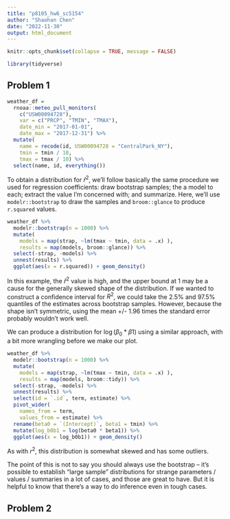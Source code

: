 ```yaml
---
title: "p8105_hw6_sc5154"
author: "Shaohan Chen"
date: "2022-11-30"
output: html_document
---
```



```r
knitr::opts_chunk$set(collapse = TRUE, message = FALSE)
```

```r
library(tidyverse)
```


## Problem 1
```r
weather_df = 
  rnoaa::meteo_pull_monitors(
    c("USW00094728"),
    var = c("PRCP", "TMIN", "TMAX"), 
    date_min = "2017-01-01",
    date_max = "2017-12-31") %>%
  mutate(
    name = recode(id, USW00094728 = "CentralPark_NY"),
    tmin = tmin / 10,
    tmax = tmax / 10) %>%
  select(name, id, everything())
```

To obtain a distribution for $\hat{r}^2$, we'll follow basically the same procedure we used for regression coefficients: draw bootstrap samples; the a model to each; extract the value I'm concerned with; and summarize. Here, we'll use `modelr::bootstrap` to draw the samples and `broom::glance` to produce `r.squared` values. 

```r
weather_df %>% 
  modelr::bootstrap(n = 1000) %>% 
  mutate(
    models = map(strap, ~lm(tmax ~ tmin, data = .x) ),
    results = map(models, broom::glance)) %>% 
  select(-strap, -models) %>% 
  unnest(results) %>% 
  ggplot(aes(x = r.squared)) + geom_density()
```

In this example, the $\hat{r}^2$ value is high, and the upper bound at 1 may be a cause for the generally skewed shape of the distribution. If we wanted to construct a confidence interval for $R^2$, we could take the 2.5% and 97.5% quantiles of the estimates across bootstrap samples. However, because the shape isn't symmetric, using the mean +/- 1.96 times the standard error probably wouldn't work well.

We can produce a distribution for $\log(\beta_0 * \beta1)$ using a similar approach, with a bit more wrangling before we make our plot.

```r
weather_df %>% 
  modelr::bootstrap(n = 1000) %>% 
  mutate(
    models = map(strap, ~lm(tmax ~ tmin, data = .x) ),
    results = map(models, broom::tidy)) %>% 
  select(-strap, -models) %>% 
  unnest(results) %>% 
  select(id = `.id`, term, estimate) %>% 
  pivot_wider(
    names_from = term, 
    values_from = estimate) %>% 
  rename(beta0 = `(Intercept)`, beta1 = tmin) %>% 
  mutate(log_b0b1 = log(beta0 * beta1)) %>% 
  ggplot(aes(x = log_b0b1)) + geom_density()
```

As with $r^2$, this distribution is somewhat skewed and has some outliers. 

The point of this is not to say you should always use the bootstrap -- it's possible to establish "large sample" distributions for strange parameters / values / summaries in a lot of cases, and those are great to have. But it is helpful to know that there's a way to do inference even in tough cases. 

## Problem 2
